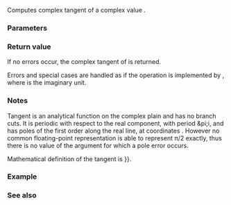 {{cpp/title|tan{{small|(std::complex)}}}}
{{cpp/numeric/complex/navbar}}
{{ddcl|header=complex|1=
template&lt; class T &gt; 
complex&lt;T&gt; tan( const complex&lt;T&gt;&amp; z );
}}

Computes complex tangent of a complex value {{c|z}}.

===Parameters===
{{par begin}}
{{par|z|complex value}}
{{par end}}

===Return value===
If no errors occur, the complex tangent of {{c|z}} is returned.

Errors and special cases are handled as if the operation is implemented by {{box|{{c/core|-i * }}{{nbspt}}{{ltt std|cpp/numeric/complex/tanh}}{{c/core|(i * z)}}}}, where {{tt|i}} is the imaginary unit.

===Notes===
Tangent is an analytical function on the complex plain and has no branch cuts. It is periodic with respect to the real component, with period &amp;pi;i, and has poles of the first order along the real line, at coordinates {{math|(π(1/2 + n), 0)}}. However no common floating-point representation is able to represent π/2 exactly, thus there is no value of the argument for which a pole error occurs.

Mathematical definition of the tangent is {{math|tan z {{=}} {{mfrac|i(e{{su|p=-iz}}-e{{su|p=iz}})|e{{su|p=-iz}}+e{{su|p=iz}}}}}}.

===Example===
{{example|
|code=
#include &lt;cmath&gt;
#include &lt;complex&gt;
#include &lt;iostream&gt;

int main()
{
    std::cout &lt;&lt; std::fixed;
    std::complex&lt;double&gt; z(1.0, 0.0); // behaves like real tangent along the real line
    std::cout &lt;&lt; "tan" &lt;&lt; z &lt;&lt; " = " &lt;&lt; std::tan(z)
              &lt;&lt; " ( tan(1) = " &lt;&lt; std::tan(1) &lt;&lt; ")\n";

    std::complex&lt;double&gt; z2(0.0, 1.0); // behaves like tanh along the imaginary line
    std::cout &lt;&lt; "tan" &lt;&lt; z2 &lt;&lt; " = " &lt;&lt; std::tan(z2)
              &lt;&lt; " (tanh(1) = " &lt;&lt; std::tanh(1) &lt;&lt; ")\n";
}
|output=
tan(1.000000,0.000000) = (1.557408,0.000000) ( tan(1) = 1.557408)
tan(0.000000,1.000000) = (0.000000,0.761594) (tanh(1) = 0.761594)
}}

===See also===
{{dsc begin}}
{{dsc inc|cpp/numeric/complex/dsc sin}}
{{dsc inc|cpp/numeric/complex/dsc cos}}
{{dsc inc|cpp/numeric/complex/dsc atan}}
{{dsc inc|cpp/numeric/math/dsc tan}}
{{dsc inc|cpp/numeric/valarray/dsc tan}}
{{dsc see c|c/numeric/complex/ctan}}
{{dsc end}}

{{langlinks|de|es|fr|it|ja|pt|ru|zh}}